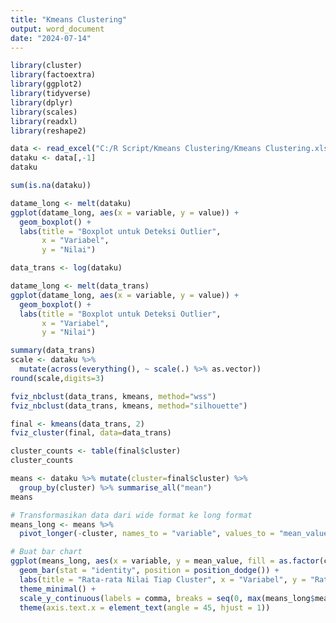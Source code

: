 ```yaml
---
title: "Kmeans Clustering"
output: word_document
date: "2024-07-14"
---
```


```r
library(cluster)
library(factoextra)
library(ggplot2)
library(tidyverse)
library(dplyr)
library(scales)
library(readxl)
library(reshape2)
```

```r
data <- read_excel("C:/R Script/Kmeans Clustering/Kmeans Clustering.xlsx")
dataku <- data[,-1]
dataku
```

```r
sum(is.na(dataku))
```

```r
datame_long <- melt(dataku)
ggplot(datame_long, aes(x = variable, y = value)) +
  geom_boxplot() +
  labs(title = "Boxplot untuk Deteksi Outlier",
       x = "Variabel",
       y = "Nilai")
```

```r
data_trans <- log(dataku)
```

```r
datame_long <- melt(data_trans)
ggplot(datame_long, aes(x = variable, y = value)) +
  geom_boxplot() +
  labs(title = "Boxplot untuk Deteksi Outlier",
       x = "Variabel",
       y = "Nilai")
```

```r
summary(data_trans)
scale <- dataku %>%
  mutate(across(everything(), ~ scale(.) %>% as.vector))
round(scale,digits=3)
```

```r
fviz_nbclust(data_trans, kmeans, method="wss")
fviz_nbclust(data_trans, kmeans, method="silhouette")
```

```r
final <- kmeans(data_trans, 2)
fviz_cluster(final, data=data_trans)
```

```r
cluster_counts <- table(final$cluster)
cluster_counts
```

```r
means <- dataku %>% mutate(cluster=final$cluster) %>% 
  group_by(cluster) %>% summarise_all("mean")
means
```

```r
# Transformasikan data dari wide format ke long format
means_long <- means %>%
  pivot_longer(-cluster, names_to = "variable", values_to = "mean_value")

# Buat bar chart
ggplot(means_long, aes(x = variable, y = mean_value, fill = as.factor(cluster))) +
  geom_bar(stat = "identity", position = position_dodge()) +
  labs(title = "Rata-rata Nilai Tiap Cluster", x = "Variabel", y = "Rata-rata Nilai", fill = "Cluster") +
  theme_minimal() +
  scale_y_continuous(labels = comma, breaks = seq(0, max(means_long$mean_value), by = 1000)) +
  theme(axis.text.x = element_text(angle = 45, hjust = 1))
```
